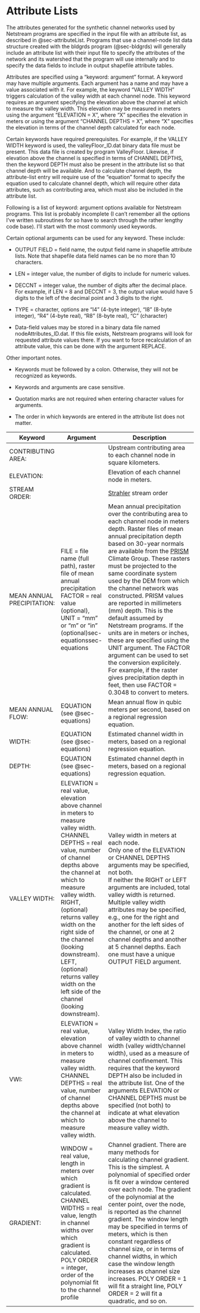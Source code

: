 # Attribute Lists {#sec-attributeListChapter}

The attributes generated for the synthetic channel networks used by Netstream programs are specified in the input file with an attribute list, as described in @sec-attributeList. Programs that use a channel-node list data structure created with the bldgrds program (@sec-bldgrds) will generally include an attribute list with their input file to specify the attributes of the network and its watershed that the program will use internally and to specify the data fields to include in output shapefile attribute tables.

Attributes are specified using a "keyword: argument" format. A keyword may have multiple arguments. Each argument has a name and may have a value associated with it. For example, the keyword "VALLEY WIDTH" triggers calculation of the valley width at each channel node. This keyword requires an argument specifying the elevation above the channel at which to measure the valley width. This elevation may be measured in meters using the argument "ELEVATION = X", where "X" specifies the elevation in meters or using the argument "CHANNEL DEPTHS = X", where "X" specifies the elevation in terms of the channel depth calculated for each node.

Certain keywords have required prerequisites. For example, if the VALLEY WIDTH keyword is used, the valleyFloor_ID.dat binary data file must be present. This data file is created by program ValleyFloor. Likewise, if elevation above the channel is specified in terms of CHANNEL DEPTHS, then the keyword DEPTH must also be present in the attribute list so that channel depth will be available. And to calculate channel depth, the attribute-list entry will require use of the "equation" format to specify the equation used to calculate channel depth, which will require other data attributes, such as contributing area, which must also be included in the attribute list.

Following is a list of keyword: argument options available for Netstream programs. This list is probably incomplete (I can't remember all the options I've written subroutines for so have to search through the rather lengthy code base). I'll start with the most commonly used keywords.

Certain optional arguments can be used for any keyword. These include:

-   OUTPUT FIELD = field name, the output field name in shapefile attribute lists. Note that shapefile data field names can be no more than 10 characters.

-   LEN = integer value, the number of digits to include for numeric values.

-   DECCNT = integer value, the number of digits after the decimal place. For example, if LEN = 8 and DECCNT = 3, the output value would have 5 digits to the left of the decimal point and 3 digits to the right.

-   TYPE = character, options are "I4" (4-byte integer), "I8" (8-byte integer), "R4" (4-byte real), "R8" (8-byte real), "C" (character)

-   Data-field values may be stored in a binary data file named nodeAttributes_ID.dat. If this file exists, Netstream programs will look for requested attribute values there. If you want to force recalculation of an attribute value, this can be done with the argument REPLACE.

Other important notes.

-   Keywords must be followed by a colon. Otherwise, they will not be recognized as keywords.

-   Keywords and arguments are case sensitive.

-   Quotation marks are not required when entering character values for arguments.

-   The order in which keywords are entered in the attribute list does not matter.

+----------------------------+------------------------------------------------------------------------------------------------------------+--------------------------------------------------------------------------------------------------------------------------------------------------------------------------------------------------------------------------------------------------------------------------------------------------------------------------------------------------------------------------------------------------------------------------------------------------------------------------------------------------------------------------------------------------------------------------------------------------------------------------------------------------------------------------------------------------------------------------------------------------------------------+
| Keyword                    | Argument                                                                                                   | Description                                                                                                                                                                                                                                                                                                                                                                                                                                                                                                                                                                                                                                                                                                                                                        |
+============================+============================================================================================================+====================================================================================================================================================================================================================================================================================================================================================================================================================================================================================================================================================================================================================================================================================================================================================================+
| CONTRIBUTING AREA:         |                                                                                                            | Upstream contributing area to each channel node in square kilometers.                                                                                                                                                                                                                                                                                                                                                                                                                                                                                                                                                                                                                                                                                              |
+----------------------------+------------------------------------------------------------------------------------------------------------+--------------------------------------------------------------------------------------------------------------------------------------------------------------------------------------------------------------------------------------------------------------------------------------------------------------------------------------------------------------------------------------------------------------------------------------------------------------------------------------------------------------------------------------------------------------------------------------------------------------------------------------------------------------------------------------------------------------------------------------------------------------------+
| ELEVATION:                 |                                                                                                            | Elevation of each channel node in meters.                                                                                                                                                                                                                                                                                                                                                                                                                                                                                                                                                                                                                                                                                                                          |
+----------------------------+------------------------------------------------------------------------------------------------------------+--------------------------------------------------------------------------------------------------------------------------------------------------------------------------------------------------------------------------------------------------------------------------------------------------------------------------------------------------------------------------------------------------------------------------------------------------------------------------------------------------------------------------------------------------------------------------------------------------------------------------------------------------------------------------------------------------------------------------------------------------------------------+
| STREAM ORDER:              |                                                                                                            | [Strahler](https://en.wikipedia.org/wiki/Strahler_number) stream order                                                                                                                                                                                                                                                                                                                                                                                                                                                                                                                                                                                                                                                                                             |
+----------------------------+------------------------------------------------------------------------------------------------------------+--------------------------------------------------------------------------------------------------------------------------------------------------------------------------------------------------------------------------------------------------------------------------------------------------------------------------------------------------------------------------------------------------------------------------------------------------------------------------------------------------------------------------------------------------------------------------------------------------------------------------------------------------------------------------------------------------------------------------------------------------------------------+
| MEAN ANNUAL PRECIPITATION: | FILE = file name (full path), raster file of mean annual precipitation\                                    | Mean annual precipitation over the contributing area to each channel node in meters depth. Raster files of mean annual precipitation depth based on 30-year normals are available from the [PRISM](https://prism.oregonstate.edu/normals/) Climate Group. These rasters must be projected to the same coordinate system used by the DEM from which the channel network was constructed. PRISM values are reported in millimeters (mm) depth. This is the default assumed by Netstream programs. If the units are in meters or inches, these are specified using the UNIT argument. The FACTOR argument can be used to set the conversion explicitely. For example, if the raster gives precipitation depth in feet, then use FACTOR = 0.3048 to convert to meters. |
|                            | FACTOR = real value (optional),\                                                                           |                                                                                                                                                                                                                                                                                                                                                                                                                                                                                                                                                                                                                                                                                                                                                                    |
|                            | UNIT = "mm" or "m" or "in" (optional)sec-equationssec-equations                                            |                                                                                                                                                                                                                                                                                                                                                                                                                                                                                                                                                                                                                                                                                                                                                                    |
+----------------------------+------------------------------------------------------------------------------------------------------------+--------------------------------------------------------------------------------------------------------------------------------------------------------------------------------------------------------------------------------------------------------------------------------------------------------------------------------------------------------------------------------------------------------------------------------------------------------------------------------------------------------------------------------------------------------------------------------------------------------------------------------------------------------------------------------------------------------------------------------------------------------------------+
| MEAN ANNUAL FLOW:          | EQUATION (see @sec-equations)                                                                              | Mean annual flow in qubic meters per second, based on a regional regression equation.                                                                                                                                                                                                                                                                                                                                                                                                                                                                                                                                                                                                                                                                              |
+----------------------------+------------------------------------------------------------------------------------------------------------+--------------------------------------------------------------------------------------------------------------------------------------------------------------------------------------------------------------------------------------------------------------------------------------------------------------------------------------------------------------------------------------------------------------------------------------------------------------------------------------------------------------------------------------------------------------------------------------------------------------------------------------------------------------------------------------------------------------------------------------------------------------------+
| WIDTH:                     | EQUATION (see @sec-equations)                                                                              | Estimated channel width in meters, based on a regional regression equation.                                                                                                                                                                                                                                                                                                                                                                                                                                                                                                                                                                                                                                                                                        |
+----------------------------+------------------------------------------------------------------------------------------------------------+--------------------------------------------------------------------------------------------------------------------------------------------------------------------------------------------------------------------------------------------------------------------------------------------------------------------------------------------------------------------------------------------------------------------------------------------------------------------------------------------------------------------------------------------------------------------------------------------------------------------------------------------------------------------------------------------------------------------------------------------------------------------+
| DEPTH:                     | EQUATION (see @sec-equations)                                                                              | Estimated channel depth in meters, based on a regional regression equation.                                                                                                                                                                                                                                                                                                                                                                                                                                                                                                                                                                                                                                                                                        |
+----------------------------+------------------------------------------------------------------------------------------------------------+--------------------------------------------------------------------------------------------------------------------------------------------------------------------------------------------------------------------------------------------------------------------------------------------------------------------------------------------------------------------------------------------------------------------------------------------------------------------------------------------------------------------------------------------------------------------------------------------------------------------------------------------------------------------------------------------------------------------------------------------------------------------+
| VALLEY WIDTH:              | ELEVATION = real value, elevation above channel in meters to measure valley width.\                        | Valley width in meters at each node.\                                                                                                                                                                                                                                                                                                                                                                                                                                                                                                                                                                                                                                                                                                                              |
|                            | CHANNEL DEPTHS = real value, number of channel depths above the channel at which to measure valley width.\ | Only one of the ELEVATION or CHANNEL DEPTHS arguments may be specified, not both.\                                                                                                                                                                                                                                                                                                                                                                                                                                                                                                                                                                                                                                                                                 |
|                            | RIGHT, (optional) returns valley width on the right side of the channel (looking downstream).\             | If neither the RIGHT or LEFT arguments are included, total valley width is returned.\                                                                                                                                                                                                                                                                                                                                                                                                                                                                                                                                                                                                                                                                              |
|                            | LEFT, (optional) returns valley width on the left side of the channel (looking downstream).                | Multiple valley width attributes may be specified, e.g., one for the right and another for the left sides of the channel, or one at 2 channel depths and another at 5 channel depths. Each one must have a unique OUTPUT FIELD argument.                                                                                                                                                                                                                                                                                                                                                                                                                                                                                                                           |
+----------------------------+------------------------------------------------------------------------------------------------------------+--------------------------------------------------------------------------------------------------------------------------------------------------------------------------------------------------------------------------------------------------------------------------------------------------------------------------------------------------------------------------------------------------------------------------------------------------------------------------------------------------------------------------------------------------------------------------------------------------------------------------------------------------------------------------------------------------------------------------------------------------------------------+
| VWI:                       | ELEVATION = real value, elevation above channel in meters to measure valley width.\                        | Valley Width Index, the ratio of valley width to channel width (valley width/channel width), used as a measure of channel confinement. This requires that the keyword DEPTH also be included in the attribute list. One of the arguments ELEVATION or CHANNEL DEPTHS must be specified (not both) to indicate at what elevation above the channel to measure valley width.                                                                                                                                                                                                                                                                                                                                                                                         |
|                            | CHANNEL DEPTHS = real value, number of channel depths above the channel at which to measure valley width.  |                                                                                                                                                                                                                                                                                                                                                                                                                                                                                                                                                                                                                                                                                                                                                                    |
+----------------------------+------------------------------------------------------------------------------------------------------------+--------------------------------------------------------------------------------------------------------------------------------------------------------------------------------------------------------------------------------------------------------------------------------------------------------------------------------------------------------------------------------------------------------------------------------------------------------------------------------------------------------------------------------------------------------------------------------------------------------------------------------------------------------------------------------------------------------------------------------------------------------------------+
| GRADIENT:                  | WINDOW = real value, length in meters over which gradient is calculated.\                                  | Channel gradient. There are many methods for calculating channel gradient. This is the simplest. A polynomial of specified order is fit over a window centered over each node. The gradient of the polynomial at the center point, over the node, is reported as the channel gradient. The window length may be specified in terms of meters, which is then constant regardless of channel size, or in terms of channel widths, in which case the window length increases as channel size increases. POLY ORDER = 1 will fit a straight line, POLY ORDER = 2 will fit a quadratic, and so on.                                                                                                                                                                      |
|                            | CHANNEL WIDTHS = real value, length in channel widths over which gradient is calculated.\                  |                                                                                                                                                                                                                                                                                                                                                                                                                                                                                                                                                                                                                                                                                                                                                                    |
|                            | POLY ORDER = integer, order of the polynomial fit to the channel profile                                   |                                                                                                                                                                                                                                                                                                                                                                                                                                                                                                                                                                                                                                                                                                                                                                    |
+----------------------------+------------------------------------------------------------------------------------------------------------+--------------------------------------------------------------------------------------------------------------------------------------------------------------------------------------------------------------------------------------------------------------------------------------------------------------------------------------------------------------------------------------------------------------------------------------------------------------------------------------------------------------------------------------------------------------------------------------------------------------------------------------------------------------------------------------------------------------------------------------------------------------------+
